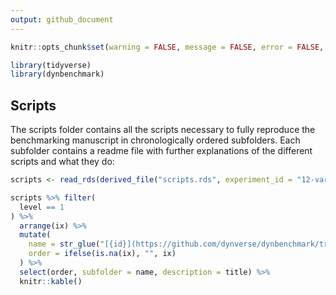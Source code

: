 ```yaml
---
output: github_document
---
```


```r
knitr::opts_chunk$set(warning = FALSE, message = FALSE, error = FALSE, echo = FALSE)
```

```r
library(tidyverse)
library(dynbenchmark)
```

## Scripts

The scripts folder contains all the scripts necessary to fully reproduce the benchmarking manuscript in chronologically ordered subfolders. Each subfolder contains a readme file with further explanations of the different scripts and what they do:

```r
scripts <- read_rds(derived_file("scripts.rds", experiment_id = "12-varia/01-scripts"))

scripts %>% filter(
  level == 1
) %>%
  arrange(ix) %>%
  mutate(
    name = str_glue("[{id}](https://github.com/dynverse/dynbenchmark/tree/master/{location})"),
    order = ifelse(is.na(ix), "", ix)
  ) %>%
  select(order, subfolder = name, description = title) %>%
  knitr::kable()


```
